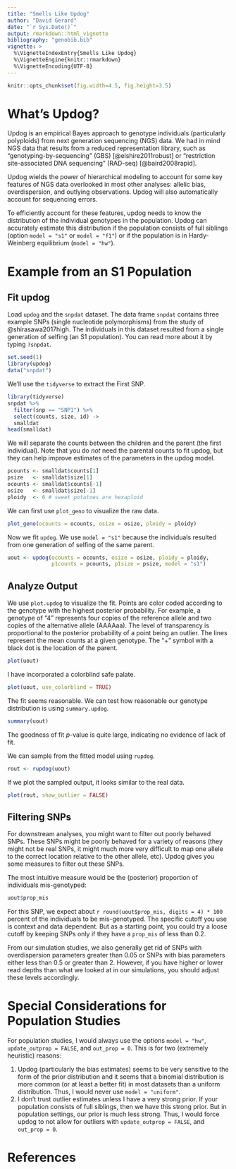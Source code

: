 ```yaml
---
title: "Smells Like Updog"
author: "David Gerard"
date: "`r Sys.Date()`"
output: rmarkdown::html_vignette
bibliography: "genobib.bib"
vignette: >
  %\VignetteIndexEntry{Smells Like Updog}
  %\VignetteEngine{knitr::rmarkdown}
  %\VignetteEncoding{UTF-8}
---
```


```r
knitr::opts_chunk$set(fig.width=4.5, fig.height=3.5) 
```


# What's Updog?

Updog is an empirical Bayes approach to genotype individuals (particularly polyploids) from next generation sequencing (NGS) data. We had in mind NGS data that results from a reduced representation library, such as "genotyping-by-sequencing" (GBS) [@elshire2011robust] or "restriction site-associated DNA sequencing" (RAD-seq) [@baird2008rapid].

Updog wields the power of hierarchical modeling to account for some key features of NGS data overlooked in most other analyses: allelic bias, overdispersion, and outlying observations. Updog will also automatically account for sequencing errors.

To efficiently account for these features, updog needs to know the distribution of the individual genotypes in the population. Updog can accurately estimate this distribution if the population consists of full siblings (option `model = "s1"` or `model = "f1"`) or if the population is in Hardy-Weinberg equilibrium (`model = "hw"`).

# Example from an S1 Population

## Fit updog

Load `updog` and the `snpdat` dataset. The data frame `snpdat` contains three example SNPs (single nucleotide polymorphisms) from the study of @shirasawa2017high. The individuals in this dataset resulted from a single generation of selfing (an S1 population). You can read more about it by typing `?snpdat`.

```r
set.seed(1)
library(updog)
data("snpdat")
```

We'll use the `tidyverse` to extract the First SNP.

```r
library(tidyverse)
snpdat %>% 
  filter(snp == "SNP1") %>%
  select(counts, size, id) ->
  smalldat
head(smalldat)
```

We will separate the counts between the children and the parent (the first individual). Note that you do *not* need the parental counts to fit updog, but they can help improve estimates of the parameters in the updog model.

```r
pcounts <- smalldat$counts[1]
psize   <- smalldat$size[1]
ocounts <- smalldat$counts[-1]
osize   <- smalldat$size[-1]
ploidy  <- 6 # sweet potatoes are hexaploid
```

We can first use `plot_geno` to visualize the raw data.

```r
plot_geno(ocounts = ocounts, osize = osize, ploidy = ploidy)
```

Now we fit `updog`. We use `model = "s1"` because the individuals resulted from one generation of selfing of the same parent.

```r
uout <- updog(ocounts = ocounts, osize = osize, ploidy = ploidy, 
              p1counts = pcounts, p1size = psize, model = "s1")
```

## Analyze Output

We use `plot.updog` to visualize the fit. Points are color coded according to the genotype with the highest posterior probability. For example, a genotype of "4" represents four copies of the reference allele and two copies of the alternative allele (AAAAaa). The level of transparency is proportional to the posterior probability of a point being an outlier. The lines represent the mean counts at a given genotype. The "+" symbol with a black dot is the location of the parent.

```r
plot(uout)
```

I have incorporated a colorblind safe palate.

```r
plot(uout, use_colorblind = TRUE)
```


The fit seems reasonable. We can test how reasonable our genotype distribution is using `summary.updog`.

```r
summary(uout)
```

The goodness of fit $p$-value is quite large, indicating no evidence of lack of fit.

We can sample from the fitted model using `rupdog`.

```r
rout <- rupdog(uout)
```

If we plot the sampled output, it looks similar to the real data.

```r
plot(rout, show_outlier = FALSE)
```

## Filtering SNPs

For downstream analyses, you might want to filter out poorly behaved SNPs. These SNPs might be poorly behaved for a variety of reasons (they might not be real SNPs, it might much more very difficult to map one allele to the correct location relative to the other allele, etc). Updog gives you some measures to filter out these SNPs.

The most intuitive measure would be the (posterior) proportion of individuals mis-genotyped:
```r
uout$prop_mis
```

For this SNP, we expect about `r round(uout$prop_mis, digits = 4) * 100` percent of the individuals to be mis-genotyped. The specific cutoff you use is context and data dependent. But as a starting point, you could try a loose cutoff by keeping SNPs only if they have a `prop_mis` of less than 0.2.

From our simulation studies, we also generally get rid of SNPs with overdispersion parameters greater than 0.05 or SNPs with bias parameters either less than 0.5 or greater than 2. However, if you have higher or lower read depths than what we looked at in our simulations, you should adjust these levels accordingly.

# Special Considerations for Population Studies

For population studies, I would always use the options `model = "hw"`, `update_outprop = FALSE`, and `out_prop = 0`. This is for two (extremely heuristic) reasons:

1. Updog (particularly the bias estimates) seems to be very sensitive to the form of the prior distribution and it seems that a binomial distribution is more common (or at least a better fit) in most datasets than a uniform distribution. Thus, I would never use `model = "uniform"`.
2. I don't trust outlier estimates unless I have a very strong prior. If your population consists of full siblings, then we have this strong prior. But in population settings, our prior is much less strong. Thus, I would force updog to not allow for outliers with `update_outprop = FALSE`, and `out_prop = 0`.

# References
